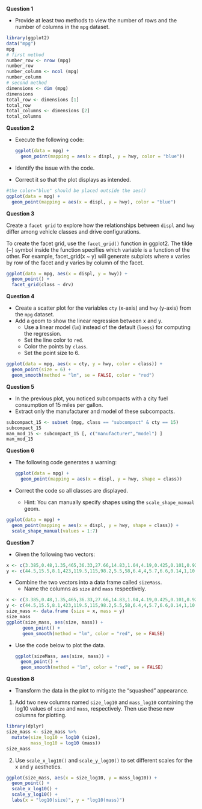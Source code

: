 **Question 1**

* Provide at least two methods to view the number of rows and the number of columns in the `mpg` dataset.

```{r}
library(ggplot2)
data("mpg")
mpg
# first method
number_row <- nrow (mpg)
number_row
number_column <- ncol (mpg)
number_column
# second method
dimensions <- dim (mpg)
dimensions
total_row <- dimensions [1]
total_row 
total_columns <- dimensions [2]
total_columns 
```

**Question 2**

* Execute the following code:

    ```R
    ggplot(data = mpg) + 
      geom_point(mapping = aes(x = displ, y = hwy, color = "blue"))
    ```

* Identify the issue with the code.
* Correct it so that the plot displays as intended.

```{r}
#the color="blue" should be placed outside the aes()
ggplot(data = mpg) + 
  geom_point(mapping = aes(x = displ, y = hwy), color = "blue")
```

**Question 3**

Create a `facet grid` to explore how the relationships between `displ` and `hwy` differ among vehicle classes and drive configurations.

To create the facet grid, use the `facet_grid()` function in ggplot2. 
The tilde (~) symbol inside the function specifies which variable is a function of the other. For example, facet_grid(x ~ y) will generate subplots where x varies by row of the facet and y varies by column of the facet.


```{r}
ggplot(data = mpg, aes(x = displ, y = hwy)) +
  geom_point() +
  facet_grid(class ~ drv)
```

**Question 4**

* Create a scatter plot for the variables `cty` (x-axis) and `hwy` (y-axis) from the `mpg` dataset.
* Add a geom to show the linear regression between x and y.
    * Use a linear model (`lm`) instead of the default (`loess`) for computing the regression.
    * Set the line color to `red`.
    * Color the points by `class`.
    * Set the point size to 6.

```{r}
ggplot(data = mpg, aes(x = cty, y = hwy, color = class)) +
  geom_point(size = 6) +
  geom_smooth(method = "lm", se = FALSE, color = "red") 
```

**Question 5**

* In the previous plot, you noticed subcompacts with a city fuel consumption of 15 miles per gallon.
* Extract only the manufacturer and model of these subcompacts.

```{r}
subcompact_15 <- subset (mpg, class == "subcompact" & cty == 15)
subcompact_15
man_mod_15 <- subcompact_15 [, c("manufacturer","model") ]
man_mod_15
```

**Question 6**

* The following code generates a warning:

    ```R
    ggplot(data = mpg) + 
      geom_point(mapping = aes(x = displ, y = hwy, shape = class))
    ```

* Correct the code so all classes are displayed.
    * Hint: You can manually specify shapes using the `scale_shape_manual` geom.

```{r}
ggplot(data = mpg) + 
  geom_point(mapping = aes(x = displ, y = hwy, shape = class)) +
  scale_shape_manual(values = 1:7)
```

**Question 7**

* Given the following two vectors:

```R
x <- c(3.385,0.48,1.35,465,36.33,27.66,14.83,1.04,4.19,0.425,0.101,0.92,1,0.005,0.06,3.5,2,1.7,2547,0.023,187.1,521,0.785,10,3.3,0.2,1.41,529,207,85,0.75,62,6654,3.5,6.8,35,4.05,0.12,0.023,0.01,1.4,250,2.5,55.5,100,52.16,10.55,0.55,60,3.6,4.288,0.28,0.075,0.122,0.048,192,3,160,0.9,1.62,0.104,4.235)
y <- c(44.5,15.5,8.1,423,119.5,115,98.2,5.5,58,6.4,4,5.7,6.6,0.14,1,10.8,12.3,6.3,4603,0.3,419,655,3.5,115,25.6,5,17.5,680,406,325,12.3,1320,5712,3.9,179,56,17,1,0.4,0.25,12.5,490,12.1,175,157,440,179.5,2.4,81,21,39.2,1.9,1.2,3,0.33,180,25,169,2.6,11.4,2.5,50.4)
```
* Combine the two vectors into a data frame called `sizeMass`.
    * Name the columns as `size` and `mass` respectively.

```{r}
x <- c(3.385,0.48,1.35,465,36.33,27.66,14.83,1.04,4.19,0.425,0.101,0.92,1,0.005,0.06,3.5,2,1.7,2547,0.023,187.1,521,0.785,10,3.3,0.2,1.41,529,207,85,0.75,62,6654,3.5,6.8,35,4.05,0.12,0.023,0.01,1.4,250,2.5,55.5,100,52.16,10.55,0.55,60,3.6,4.288,0.28,0.075,0.122,0.048,192,3,160,0.9,1.62,0.104,4.235)
y <- c(44.5,15.5,8.1,423,119.5,115,98.2,5.5,58,6.4,4,5.7,6.6,0.14,1,10.8,12.3,6.3,4603,0.3,419,655,3.5,115,25.6,5,17.5,680,406,325,12.3,1320,5712,3.9,179,56,17,1,0.4,0.25,12.5,490,12.1,175,157,440,179.5,2.4,81,21,39.2,1.9,1.2,3,0.33,180,25,169,2.6,11.4,2.5,50.4)
size_mass <- data.frame (size = x, mass = y)
size_mass
ggplot(size_mass, aes(size, mass)) +
      geom_point() +
      geom_smooth(method = "lm", color = "red", se = FALSE)
```

* Use the code below to plot the data.

    ```R
    ggplot(sizeMass, aes(size, mass)) +
      geom_point() +
      geom_smooth(method = "lm", color = "red", se = FALSE)
    ```

**Question 8**

* Transform the data in the plot to mitigate the "squashed" appearance.

1. Add two new columns named `size_log10` and `mass_log10` containing the log10 values of `size` and `mass`, respectively. Then use these new columns for plotting.

```{r}
library(dplyr)
size_mass <- size_mass %>%
  mutate(size_log10 = log10 (size),
         mass_log10 = log10 (mass))
size_mass
```

2. Use `scale_x_log10()` and `scale_y_log10()` to set different scales for the x and y aesthetics.

```{r}
ggplot(size_mass, aes(x = size_log10, y = mass_log10)) +
  geom_point() +
  scale_x_log10() +
  scale_y_log10() +
  labs(x = "log10(size)", y = "log10(mass)")
```
